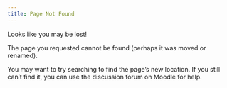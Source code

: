 ```yaml
---
title: Page Not Found
---
```


Looks like you may be lost!

The page you requested cannot be found (perhaps it was moved or renamed).

You may want to try searching to find the page's new location. If you still can't find it, you can use the discussion forum on Moodle for help.